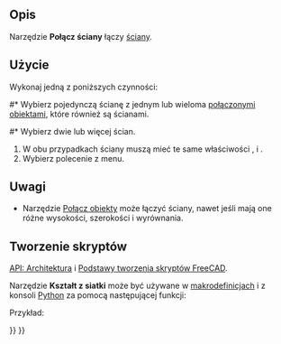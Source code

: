 <languages/>

{{Docnav/pl
|[[Arch_CloseHoles/pl|Zamknij otwory]]
|[[Arch_Check/pl|Sprawdź]]
|[[BIM_Workbench/pl|środowisko pracy BIM]]
|IconL=Arch_CloseHoles.svg
|IconR=Arch_Check.svg
|IconC=Workbench_BIM.svg
}}

{{GuiCommand/pl
|Name=Arch MergeWalls
|Name/pl=Architektura: Połącz ściany
|MenuLocation=Narzędzia → Połącz ściany
|Workbenches=[[BIM_Workbench/pl|BIM]]
|SeeAlso=[[Arch_Wall/pl|Ściana]]
}}

<span id="Description"></span>
==Opis==

Narzędzie '''Połącz ściany''' łączy [[Arch_Wall/pl|ściany]].

<span id="Usage"></span>
==Użycie== 

Wykonaj jedną z poniższych czynności:
#* Wybierz pojedynczą ścianę z jednym lub wieloma [[Arch_Add/pl|połączonymi obiektami]], które również są ścianami.
#* Wybierz dwie lub więcej ścian.
# W obu przypadkach ściany muszą mieć te same właściwości {{PropertyData|Wysokość}}, {{PropertyData|Szerokość}} i {{PropertyData|Wyrównanie}}.
# Wybierz polecenie {{MenuCommand|Narzędzia → [[Image:Arch_MergeWalls.svg|16px]] Połącz ściany}} z menu.

<span id="Notes"></span>
==Uwagi==

* Narzędzie [[Arch_Add/pl|Połącz obiekty]] może łączyć ściany, nawet jeśli mają one różne wysokości, szerokości i wyrównania.

<span id="Scripting"></span>
==Tworzenie skryptów==

{{Emphasis|Zobacz również:}} [[Arch_API/pl|API: Architektura]] i [[FreeCAD_Scripting_Basics/pl|Podstawy tworzenia skryptów FreeCAD]].

Narzędzie '''Kształt z siatki''' może być używane w [[Macros/pl|makrodefinicjach]] i z konsoli [[Python/pl|Python]] za pomocą następującej funkcji:

{{Code|code=
base = joinWalls(walls, delete=False)
}}

Przykład:

{{Code|code=
import FreeCAD, Draft, Arch

p1 = FreeCAD.Vector(0, 0, 0)
p2 = FreeCAD.Vector(2000, 0, 0)
baseline = Draft.makeLine(p1, p2)
Wall1 = Arch.makeWall(baseline, length=None, width=150, height=2000)
FreeCAD.ActiveDocument.recompute()

Wall2 = Arch.makeWall(None, length=2000, width=200, height=1000)
FreeCAD.ActiveDocument.recompute() 

base = Arch.joinWalls([Wall1, Wall2])
}}


{{Docnav/pl
|[[Arch_CloseHoles/pl|Zamknij otwory]]
|[[Arch_Check/pl|Sprawdź]]
|[[BIM_Workbench/pl|środowisko pracy BIM]]
|IconL=Arch_CloseHoles.svg
|IconR=Arch_Check.svg
|IconC=Workbench_BIM.svg
}}

{{BIM_Tools_navi{{#translation:}}}}
{{Userdocnavi{{#translation:}}}}